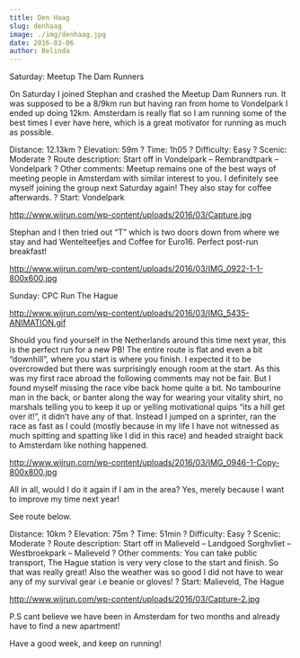 ```yaml
---
title: Den Haag
slug: denhaag
image: ./img/denhaag.jpg
date: 2016-03-06
author: Belinda
---
```


Saturday: Meetup The Dam Runners

On Saturday I joined Stephan and crashed the Meetup Dam Runners run. It was supposed to be a 8/9km run but having ran from home to Vondelpark I ended up doing 12km. Amsterdam is really flat so I am running some of the best times I ever have here, which is a great motivator for running as much as possible.

Distance: 12.13km
? Elevation: 59m
? Time: 1h05
? Difficulty: Easy
? Scenic: Moderate
? Route description: Start off in Vondelpark – Rembrandtpark – Vondelpark
? Other comments: Meetup remains one of the best ways of meeting people in Amsterdam with similar interest to you. I definitely see myself joining the group next Saturday again! They also stay for coffee afterwards.
? Start: Vondelpark

http://www.wijrun.com/wp-content/uploads/2016/03/Capture.jpg

Stephan and I then tried out “T” which is two doors down from where we stay and had Wentelteefjes and Coffee for Euro16. Perfect post-run breakfast!

http://www.wijrun.com/wp-content/uploads/2016/03/IMG_0922-1-1-800x600.jpg

Sunday: CPC Run The Hague

http://www.wijrun.com/wp-content/uploads/2016/03/IMG_5435-ANIMATION.gif

Should you find yourself in the Netherlands around this time next year, this is the perfect run for a new PB! The entire route is flat and even a bit “downhill”, where you start is where you finish. I expected it to be overcrowded but there was surprisingly enough room at the start. As this was my first race abroad the following comments may not be fair. But I found myself missing the race vibe back home quite a bit. No tambourine man in the back, or banter along the way for wearing your vitality shirt, no marshals telling you to keep it up or yelling motivational quips “its a hill get over it!”, it didn’t have any of that. Instead I jumped on a sprinter, ran the race as fast as I could (mostly because in my life I have not witnessed as much spitting and spatting like I did in this race) and headed straight back to Amsterdam like nothing happened.

http://www.wijrun.com/wp-content/uploads/2016/03/IMG_0946-1-Copy-800x800.jpg

All in all, would I do it again if I am in the area? Yes, merely because I want to improve my time next year!

See route below.

Distance: 10km
? Elevation: 75m
? Time: 51min
? Difficulty: Easy
? Scenic: Moderate
? Route description: Start off in Malieveld – Landgoed Sorghvliet – Westbroekpark – Malieveld
? Other comments: You can take public transport, The Hague station is very very close to the start and finish. So that was really great! Also the weather was so good I did not have to wear any of my survival gear i.e beanie or gloves!
? Start: Malieveld, The Hague

http://www.wijrun.com/wp-content/uploads/2016/03/Capture-2.jpg

P.S cant believe we have been in Amsterdam for two months and already have to find a new apartment!

Have a good week, and keep on running!
